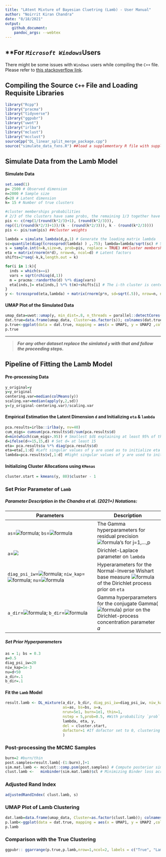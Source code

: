 ```yaml
---
title: "LAtent Mixture of Bayesian Cluetring (Lamb) - User Manual"
author: "Noirrit Kiran Chandra"
date: "8/18/2021"
output:
   github_document:
    pandoc_args: --webtex
---
```


## \*\*For ***`Microsoft Windows`***Users

There might be some issues with `Windows` users while compiling the `C++` file. Please refer to [this stackoverflow link](https://stackoverflow.com/questions/55976547/linking-gsl-libraries-to-rcppgsl-in-windows-10).

## Compiling the Source `C++` File and Loading Requisite Libraries

```r
library("Rcpp")
library("pracma")
library("tidyverse")
library("ggpubr")
library("uwot")
library("irlba")
library("mclust")
library("mcclust")
sourceCpp("DL_linear_split_merge_package.cpp")
source("simulate_data_fxns.R") ##load a supplementary R file with supplementary functions
```

## Simulate Data from the Lamb Model

#### Simulate Data

```r
set.seed(1)
p= 2500 # Observed dimension
n=2000 # Sample size
d=20 # Latent dimension
k= 15 # Number of true clusters

#cluster memberships probabilities 
# 2/3 of the clusters have same probs, the remaining 1/3 together have the same prob of a single big bluster
pis <- c(rep(1/(round(k*2/3)+1), (round(k*2/3))), 
rep((1/(round(k*2/3)+1))/(k - (round(k*2/3))), k - (round(k*2/3))))
pis <- pis/sum(pis) ##cluster weights

lambda = simulate_lambda(d,p,1) # Generate the loading matrix lambda
sc=quantile(diag(tcrossprod(lambda) ) ,.75); lambda=lambda/sqrt(sc) # Scaling lambda 
s = sample.int(n=k,size=n, prob=pis, replace = TRUE) ##Cluster membership indicators
eta = matrix(rnorm(n*d), nrow=n, ncol=d) # Latent factors
shifts=2*seq(-k,k,length.out = k) 

for(i in 1:k){
  inds = which(s==i)
  vars = sqrt(rchisq(d,1))
  m = pracma::randortho(d) %*% diag(vars)
  eta[inds,]= eta[inds,] %*% t(m)+shifts[i] # The i-th cluster is centered around rep(shifts[i],d) in the latend eta space
}
y <- tcrossprod(eta,lambda) + matrix(rnorm(p*n, sd=sqrt(.5)), nrow=n, ncol=p) # Observed data
```

#### UMAP Plot of the Simulated Data

```r
umap_data=uwot::umap(y, min_dist=.8, n_threads = parallel::detectCores()/2) #2-dimensional UMAP scores of the original data
dat.true=data.frame(umap_data, Cluster=as.factor(s)); colnames(dat.true)= c("UMAP1","UMAP2", "Cluster")
p.true<-ggplot(data = dat.true, mapping = aes(x = UMAP1, y = UMAP2 ,colour=Cluster)) + geom_point()
p.true
```

------------------------------------------------------------------------

> ***For any other dataset replace the simlated `y` with that and follow the proceeding steps*****.**

## Pipeline of Fitting the Lamb Model

#### Pre-processing Data

```r
y_original=y
y=y_original
centering.var=median(colMeans(y))
scaling.var=median(apply(y,2,sd))
y=(y_original-centering.var)/scaling.var
```

#### Empirical Estimation the Latent Dimension `d` and Initializing `eta` & `lambda`

```r
pca.results=irlba::irlba(y, nv=40)
cum_eigs= cumsum(pca.results$d)/sum(pca.results$d)
d=min(which(cum_eigs>.95)) # Smallest $d$ explaining at least 95% of the variability in the data
d=ifelse(d<=15,15,d) # Set d= at least 15
eta= pca.results$u %*% diag(pca.results$d)
eta=eta[,1:d] #Left singular values of y are used as to initialize eta
lambda=pca.results$v[,1:d] #Right singular values of y are used to initialize lambda
```

#### Initializing Cluster Allocations using `KMenas`

```r
cluster.start = kmeans(y, 80)$cluster - 1
```

### Set Prior Parameter of `Lamb`

##### Parameter Description in the Chandra et al. (2021+) Notations:

| Parameters                                                                                                                                                                                                                                                        | Description                                                                                                                                                                                     |
|-------------------------------------------------------------------------------------------------------------------------------------------------------------------------------------------------------------------------------------------------------------------|-------------------------------------------------------------------------------------------------------------------------------------------------------------------------------------------------|
| `as`=![formula](https://render.githubusercontent.com/render/math?math=a_%5Csigma); `bs`=![formula](https://render.githubusercontent.com/render/math?math=b_%5Csigma)                                                                                              | The Gamma hyperparameters for residual precision ![formula](https://render.githubusercontent.com/render/math?math=%5Csigma_j%5E%7B-2%7D)'s for j=1,...,p                                        |
| `a`=<img src="https://render.githubusercontent.com/render/math?math=a "/>                                                                                                                                                                                         | Dirichlet-Laplace parameter on `lambda`                                                                                                                                                         |
| `diag_psi_iw`=![formula](https://render.githubusercontent.com/render/math?math=%5Cxi%5E2); `niw_kap`=![formula](https://render.githubusercontent.com/render/math?math=%5Ckappa_0); `nu`=![formula](https://render.githubusercontent.com/render/math?math=%5Cnu_0) | Hyperarameters for the Normal-Inverse Wishart base measure ![formula](https://render.githubusercontent.com/render/math?math=G_0) of the Dirichlet process prior on `eta`                        |
| `a_dir`=![formula](https://render.githubusercontent.com/render/math?math=a_%5Calpha); `b_dir`=![formula](https://render.githubusercontent.com/render/math?math=b_%5Calpha)                                                                                        | Gamma hyperparameters for the conjugate Gamma(![formula](https://render.githubusercontent.com/render/math?math=a_%5Calpha,b_%5Calpha)) prior on the Dirichlet-process concentration parameter 𝛼 |

##### Set Prior Hyperparameters

```r
as = 1; bs = 0.3 
a=0.5
diag_psi_iw=20
niw_kap=1e-3
nu=d+50
a_dir=.1
b_dir=.1
```

#### Fit the `Lamb` Model

```r
result.lamb <- DL_mixture(a_dir, b_dir, diag_psi_iw=diag_psi_iw, niw_kap=niw_kap, niw_nu=nu, 
                          as=as, bs=bs, a=a,
                          nrun=5e1, burn=1e1, thin=1, 
                          nstep = 5,prob=0.5, #With probability `prob` either Split-Merge sampler or Gibbs sampler in performed witn `nstep` Gibbs scans
                          lambda, eta, y,
                          del = cluster.start, 
                          dofactor=1 #If dofactor set to 0, clustering will be done on the initial input eta values only; eta will not be updated in MCMC
                          )
```

### Post-processing the MCMC Samples

```r
burn=2 #burn/thin
post.samples=result.lamb[-(1:burn),]+1
sim.mat.lamb <- mcclust::comp.psm(post.samples) # Compute posterior similarity matrix
clust.lamb <-   minbinder(sim.mat.lamb)$cl # Minimizing Binder loss across MCMC estimates
```

### Adjusted Rand Index

```r
adjustedRandIndex( clust.lamb, s)
```

### UMAP Plot of Lamb Clustering

```r
dat.lamb=data.frame(umap_data, Cluster=as.factor(clust.lamb)); colnames(dat.true)= c("UMAP1","UMAP2", "Cluster")
p.lamb<-ggplot(data = dat.true, mapping = aes(x = UMAP1, y = UMAP2 ,colour=Cluster)) + geom_point()
p.lamb
```

### Comparison with the True Clustering

```r
ggpubr:: ggarrange(p.true,p.lamb,nrow=1,ncol=2, labels = c("True", "Lamb"))
```

